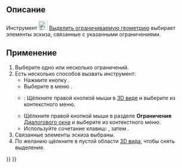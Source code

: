 <languages/>

{{Docnav/ru
|[[Sketcher_SelectConstraints/ru|Выделить наложенные ограничения]]
|[[Sketcher_SelectRedundantConstraints/ru|Выбрать избыточные ограничения]]
|[[Sketcher_Workbench/ru|Скетчер]]
|IconL=Sketcher_SelectConstraints.svg‎
|IconR=Sketcher_SelectRedundantConstraints.svg‎
|IconC=Workbench_Sketcher.svg
}}

{{GuiCommand/ru
|Name=Sketcher SelectElementsAssociatedWithConstraints
|Name/ru=Скетчер Выделить ограничиваемую геометрию
|MenuLocation=Эскиз → Визуализация в эскизе → Выделить ограничиваемую геометрию
|Workbenches=[[Sketcher_Workbench/ru|Скетчер]]
|Shortcut={{KEY|Z}} {{KEY|E}}
|Version=0.15
}}

<span id="Description"></span>
== Описание ==

Инструмент [[Image:Sketcher_SelectElementsAssociatedWithConstraints.svg|24px]] [[Sketcher_SelectElementsAssociatedWithConstraints/ru|Выделить ограничиваемую геометрию]] выбирает элементы эскиза, связанные с указанными ограничениями.

<span id="Usage"></span>
== Применение ==

# Выберите одно или несколько ограничений.
# Есть несколько способов вызвать инструмент:
#* Нажмите кнопку {{Button|[[Image:Sketcher_SelectElementsAssociatedWithConstraints.svg|16px]] [[Sketcher_SelectElementsAssociatedWithConstraints/ru|Выделить ограничиваемую геометрию]]}}.
#* Выберите в меню {{MenuCommand|Эскиз → Визуализация в эскизе → [[Image:Sketcher_SelectElementsAssociatedWithConstraints.svg|16px]] Выделить ограничиваемую геометрию}}.
#* {{Version/ru|1.0}}: Щёлкните правой кнопкой мыши в [[3D_view/ru|3D виде]] и выберите {{MenuCommand|[[Image:Sketcher_SelectElementsAssociatedWithConstraints.svg|16px]] Выделить ограничиваемую геометрию}} из контекстного меню.
#* Щёлкните правой кнопкой мыши в разделе '''Ограничения''' [[Sketcher_Dialog/ru|Диалогового окна]] и выберите {{MenuCommand|[[Image:Sketcher_SelectElementsAssociatedWithConstraints.svg|16px]] Выделить ограничиваемую геометрию}} из контекстного меню.
#* Используйте сочетание клавиш: {{KEY|Z}}, затем {{KEY|E}}.
# Связанные элементы эскиза выбраны.
# По желанию щёлкните в пустой области [[3D_view/ru|3D вида]], чтобы снять выделение.


{{Docnav/ru
|[[Sketcher_SelectConstraints/ru|Выделить наложенные ограничения]]
|[[Sketcher_SelectRedundantConstraints/ru|Выбрать избыточные ограничения]]
|[[Sketcher_Workbench/ru|Скетчер]]
|IconL=Sketcher_SelectConstraints.svg‎
|IconR=Sketcher_SelectRedundantConstraints.svg‎
|IconC=Workbench_Sketcher.svg
}}

{{Sketcher_Tools_navi{{#translation:}}}}
{{Userdocnavi{{#translation:}}}}